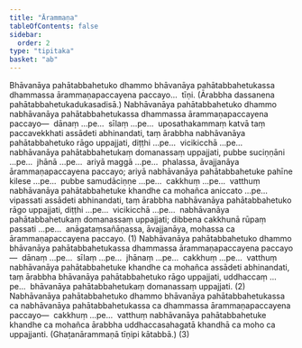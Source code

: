 ```yaml
---
title: "Ārammaṇa"
tableOfContents: false
sidebar:
  order: 2
type: "tipitaka"
basket: "ab"
---
```



<DynamicBreadcrumb />

<Division number="95">

<Paragraph number="4269">
Bhāvanāya pahātabbahetuko dhammo bhāvanāya pahātabbahetukassa dhammassa ārammaṇapaccayena paccayo…  tīṇi. (Ārabbha dassanena pahātabbahetukadukasadisā.)
</Paragraph>

</Division>
<Division number="96">

<Paragraph number="4270">
Nabhāvanāya pahātabbahetuko dhammo nabhāvanāya pahātabbahetukassa dhammassa ārammaṇapaccayena paccayo—  dānaṃ …pe…  sīlaṃ …pe…  uposathakammaṃ katvā taṃ paccavekkhati assādeti abhinandati, taṃ ārabbha nabhāvanāya pahātabbahetuko rāgo uppajjati, diṭṭhi …pe…  vicikicchā …pe…  nabhāvanāya pahātabbahetukaṃ domanassaṃ uppajjati, pubbe suciṇṇāni …pe…  jhānā …pe…  ariyā maggā …pe…  phalassa, āvajjanāya ārammaṇapaccayena paccayo; ariyā nabhāvanāya pahātabbahetuke pahīne kilese …pe…  pubbe samudāciṇṇe …pe…  cakkhuṃ …pe…  vatthuṃ nabhāvanāya pahātabbahetuke khandhe ca mohañca aniccato …pe…  vipassati assādeti abhinandati, taṃ ārabbha nabhāvanāya pahātabbahetuko rāgo uppajjati, diṭṭhi …pe…  vicikicchā …pe…  nabhāvanāya pahātabbahetukaṃ domanassaṃ uppajjati; dibbena cakkhunā rūpaṃ passati …pe…  anāgataṃsañāṇassa, āvajjanāya, mohassa ca ārammaṇapaccayena paccayo. (1)
</Paragraph>

<Paragraph number="4271">
Nabhāvanāya pahātabbahetuko dhammo bhāvanāya pahātabbahetukassa dhammassa ārammaṇapaccayena paccayo—  dānaṃ …pe…  sīlaṃ …pe…  jhānaṃ …pe…  cakkhuṃ …pe…  vatthuṃ nabhāvanāya pahātabbahetuke khandhe ca mohañca assādeti abhinandati, taṃ ārabbha bhāvanāya pahātabbahetuko rāgo uppajjati, uddhaccaṃ …pe…  bhāvanāya pahātabbahetukaṃ domanassaṃ uppajjati. (2)
</Paragraph>

<Paragraph number="4272">
Nabhāvanāya pahātabbahetuko dhammo bhāvanāya pahātabbahetukassa ca nabhāvanāya pahātabbahetukassa ca dhammassa ārammaṇapaccayena paccayo—  cakkhuṃ …pe…  vatthuṃ nabhāvanāya pahātabbahetuke khandhe ca mohañca ārabbha uddhaccasahagatā khandhā ca moho ca uppajjanti. (Ghaṭanārammaṇā tīṇipi kātabbā.) (3)
</Paragraph>
</Division>